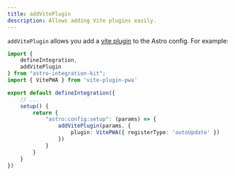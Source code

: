 ```yaml
---
title: addVitePlugin
description: Allows adding Vite plugins easily.
---
```


`addVitePlugin` allows you add a [vite plugin](https://vitejs.dev/guide/using-plugins)
to the Astro config. For example:

```ts title="my-integration/index.ts" {3,12-14}
import {
    defineIntegration,
    addVitePlugin
} from "astro-integration-kit";
import { VitePWA } from 'vite-plugin-pwa'

export default defineIntegration({
    // ...
    setup() {
        return {
            "astro:config:setup": (params) => {
                addVitePlugin(params, {
                    plugin: VitePWA({ registerType: 'autoUpdate' })
                })
            }
        }
    }
})
```
